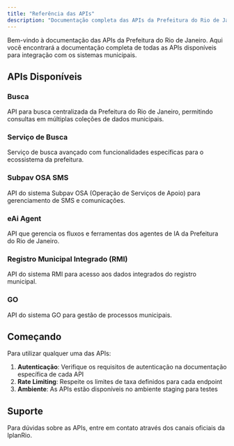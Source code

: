 ```yaml
---
title: "Referência das APIs"
description: "Documentação completa das APIs da Prefeitura do Rio de Janeiro"
---
```


Bem-vindo à documentação das APIs da Prefeitura do Rio de Janeiro. Aqui você encontrará a documentação completa de todas as APIs disponíveis para integração com os sistemas municipais.

## APIs Disponíveis

### Busca
API para busca centralizada da Prefeitura do Rio de Janeiro, permitindo consultas em múltiplas coleções de dados municipais.

### Serviço de Busca  
Serviço de busca avançado com funcionalidades específicas para o ecossistema da prefeitura.

### Subpav OSA SMS
API do sistema Subpav OSA (Operação de Serviços de Apoio) para gerenciamento de SMS e comunicações.

### eAi Agent
API que gerencia os fluxos e ferramentas dos agentes de IA da Prefeitura do Rio de Janeiro.

### Registro Municipal Integrado (RMI)
API do sistema RMI para acesso aos dados integrados do registro municipal.

### GO
API do sistema GO para gestão de processos municipais.

## Começando

Para utilizar qualquer uma das APIs:

1. **Autenticação**: Verifique os requisitos de autenticação na documentação específica de cada API
2. **Rate Limiting**: Respeite os limites de taxa definidos para cada endpoint
3. **Ambiente**: As APIs estão disponíveis no ambiente staging para testes

## Suporte

Para dúvidas sobre as APIs, entre em contato através dos canais oficiais da IplanRio. 
